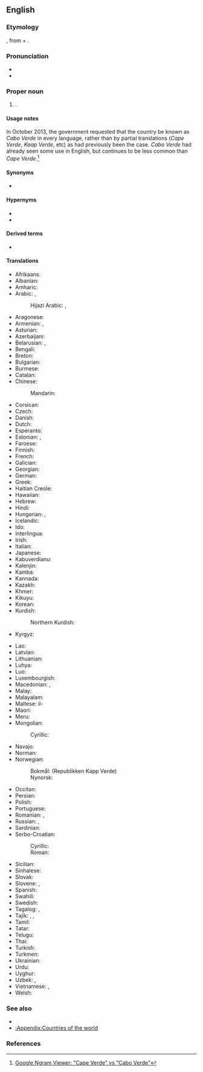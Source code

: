 ==English==
{{wikipedia}}

===Etymology===
{{partial translation|en|pt|Cabo Verde}}, from {{m|pt|cabo||cape}} + {{m|pt|verde||green}}.

===Pronunciation===
* {{IPA|en|/keɪpˈvɝd/}}
* {{audio|en|En-Cape Verde.ogg|Audio}}

===Proper noun===
{{en-proper noun|head=[[cape|Cape]] Verde}}

# {{place|en|archipelago/and/country|r/West Africa|official=Republic of Cabo Verde}}.

====Usage notes====
In October 2013, the government requested that the country be known as ''Cabo Verde'' in every language, rather than by partial translations (''Cape Verde'', ''Kaap Verde'', etc) as had previously been the case. ''Cabo Verde'' had already seen some use in English, but continues to be less common than ''Cape Verde''.<ref>[https://books.google.com/ngrams/graph?content=Cape+Verde%2CCabo+Verde&year_start=1800&year_end=2008&corpus=15&smoothing=3&share=&direct_url=t1%3B%2CCape%20Verde%3B%2Cc0%3B.t1%3B%2CCabo%20Verde%3B%2Cc0 Google Ngram Viewer: "Cape Verde" vs "Cabo Verde"]</ref>

====Synonyms====
* {{l|en|Cabo Verde}}

====Hypernyms====
* {{l|en|Macaronesia}}
* {{l|en|Subsahara}}

====Derived terms====
* {{l|en|Cape Verdean}}

====Translations====
{{trans-top|country in Western Africa}}
* Afrikaans: {{t|af|Kaap Verde}}
* Albanian: {{t+|sq|Kepi i Gjelbër}}
* Amharic: {{t|am|ካቦ ቨርዴ}}
* Arabic: {{t|ar|كَاب فِيرْدِي|m}}, {{t|ar|اَلرَّأْس اَلْأَخْضَر‎‎|m}}
*: Hijazi Arabic: {{t|acw|كابو ڤيردي|f|tr=kabu vērdi}}, {{t|acw|اَلرَّاس اَلْأَخْضَر‎|f|tr=ar-rās al-ʾaḵḍar}}
* Aragonese: {{t|an|Cabo Verde|m}}
* Armenian: {{t+|hy|Կաբո Վերդե}}, {{t+|hy|Կանաչ Հրվանդան|sc=Armn}}
* Asturian: {{t+|ast|Cabu Verde|m}}
* Azerbaijani: {{t+|az|Kabo-Verde}}
* Belarusian: {{t|be|Ка́ба-Ве́рдэ|f}}, {{t|be|Ка́ба-Вэ́рдэ|f}}
* Bengali: {{t+|bn|কেপ ভার্দ}}
* Breton: {{t|br|Kab Glas}}
* Bulgarian: {{t|bg|Ка́бо Ве́рде}}
* Burmese: {{t|my|ကိတ်ဗာဒီ}}
* Catalan: {{t+|ca|Cap Verd|m}}
* Chinese:
*: Mandarin: {{t+|cmn|佛得角|tr=Fódéjiǎo|sc=Hani}}
* Corsican: {{t|co|Capu Verde}}
* Czech: {{t+|cs|Kapverdy|m-p}}
* Danish: {{t+|da|Kap Verde}}
* Dutch: {{t+|nl|Kaapverdië|n}}
* Esperanto: {{t|eo|Kabo-Verdo}}
* Estonian: {{t+|et|Roheneemesaared}}, {{t|et|Cabo Verde}} {{qualifier|only in diplomacy}}
* Faroese: {{t|fo|Grønhøvdaoyggjarnar}}
* Finnish: {{t+|fi|Kap Verde}}
* French: {{t+|fr|Cap-Vert}}
* Galician: {{t+|gl|Cabo Verde|m}}
* Georgian: {{t|ka|კაბო-ვერდე}}
* German: {{t+|de|Kap Verde}}
* Greek: {{t+|el|Πράσινο Ακρωτήριο|n}}
* Haitian Creole: {{t|ht|Kap Vè}}
* Hawaiian: {{t|haw|Laeuliuli}}
* Hebrew: {{t|he|כף ורדה}}
* Hindi: {{t|hi|केप वर्डे}}
* Hungarian: {{t+|hu|Zöld-foki Köztársaság}}, {{t|hu|Zöld-foki-szigetek}}
* Icelandic: {{t+|is|Grænhöfðaeyjar|f-p}}
* Ido: {{t+|io|Kabverdo}}
* Interlingua: {{t|ia|Capo Verde}}
* Irish: {{t|ga|Rinn Verde|f}}
* Italian: {{t+|it|Capo Verde}}
* Japanese: {{t+|ja|カーボベルデ|tr=Kāboberude}}
* Kabuverdianu: {{t|kea|Kabu Verdi}}
* Kalenjin: {{t|kln|Kep Vad}}
* Kamba: {{t|kam|Kepu Vad}}
* Kannada: {{t|kn|ಕೇಪ್ ವೆರ್ದೆ}}
* Kazakh: {{t|kk|Кабо Верде}}
* Khmer: {{t+|km|កាប់វែរ}}
* Kikuyu: {{t|ki|Kepu Vad}}
* Korean: {{t+|ko|^카보베르데}}
* Kurdish:
*: Northern Kurdish: {{t|kmr|Kap Verde}}
* Kyrgyz: {{t|ky|Кабо-Верде}}
{{trans-mid}}
* Lao: {{t|lo|ເຄບເວີດ}}
* Latvian: {{t|lv|Kaboverde}}
* Lithuanian: {{t+|lt|Žaliasis Kyšulys}}
* Luhya: {{t|luy|Kepu Vad}}
* Luo: {{t|luo|Kep Vad}}
* Luxembourgish: {{t|lb|Kap Verde}}
* Macedonian: {{t|mk|Зелено’ртска Република|f}}, {{t|mk|Зелено’ртски Острови|p}}
* Malay: {{t|ms|Tanjung Verde}}
* Malayalam: {{t|ml|കേപ്പ് വേർഡ്}}
* Maltese: il-{{t|mt|Kape Verde}}
* Maori: {{t|mi|Te Kūrae Matomato}}
* Meru: {{t|mer|Kepu Vad}}
* Mongolian:
*: Cyrillic: {{t|mn|Кабо-Верде}}
* Navajo: {{t|nv|Tónteel Bibąąh Dootłʼizhí}}
* Norman: {{t|nrf|Vèrt Cap|m}}
* Norwegian:
*: Bokmål: {{t+|nb|Kapp Verde}} (Republikken Kapp Verde)
*: Nynorsk: {{t+|nn|Kapp Verde}}
* Occitan: {{t|oc|Cap Verd|m}}
* Persian: {{t|fa|کاپ ورد|tr=kâp verd}}
* Polish: {{t+|pl|Republika Zielonego Przylądka|f}}
* Portuguese: {{t+|pt|Cabo Verde}}
* Romanian: {{t|ro|Capul Verde|n}}, {{t+|ro|Republica Capului Verde|f}}
* Russian: {{t+|ru|Ка́бо-Ве́рде|f|tr=Kábo-Vɛ́rdɛ}}, {{t|ru|Острова́ Зелёного Мы́са|m-p}}
* Sardinian: {{t|sc|Cabu Birde}}
* Serbo-Croatian:
*: Cyrillic: {{t|sh|Зеленортска Република|f}}
*: Roman: {{t|sh|Zelenortska Republika|f}}
* Sicilian: {{t|scn|Capu Virdi}}
* Sinhalese: {{t|si|කේප් වර්ඩ්}}
* Slovak: {{t|sk|Kapverdy|m-p}}
* Slovene: {{t|sl|Kapvêrdski otóki|m-p}}, {{t+|sl|Zelenoŕtski otóki|m-p}}
* Spanish: {{t+|es|Cabo Verde|m}}
* Swahili: {{t|sw|Cabo Verde}}
* Swedish: {{t+|sv|Kap Verde}}
* Tagalog: {{t|tl|Kabo Berde}}, {{t|tl|Cabo Verde}}
* Tajik: {{t|tg|Ҷазираҳои Димоғаи Сабз}}, {{t|tg|Кабо Верде}}, {{t|tg|Димоғаи Сабз}}
* Tamil: {{t|ta|கேப் வர்டி}}
* Tatar: {{t|tt|Кабо-Верде}}
* Telugu: {{t+|te|కేప్ వర్దె}}
* Thai: {{t+|th|กาบูเวร์ดี}}
* Turkish: {{t+|tr|Yeşil Burun Adaları}}
* Turkmen: {{t|tk|Kabo-Werde}}
* Ukrainian: {{t+|uk|Ка́бо-Ве́рде|f}}
* Urdu: {{t|ur|کیپ ورڈی|m|tr=kep varḍe}}
* Uyghur: {{t|ug|يېشىل تۇمشۇق}}
* Uzbek: {{t|uz|Keyp Verd}}, {{t|uz|Kabo-verde}}
* Vietnamese: {{t|vi|Cáp-Ve}}, {{t|vi|Cáp Ve}}
* Welsh: {{t+|cy|Cabo Verde}}
{{trans-bottom}}

===See also===
* {{l|en|Praia}}
* [[:Appendix:Countries of the world]]

===References===
<references/>

{{topic|en|Cape Verde}}